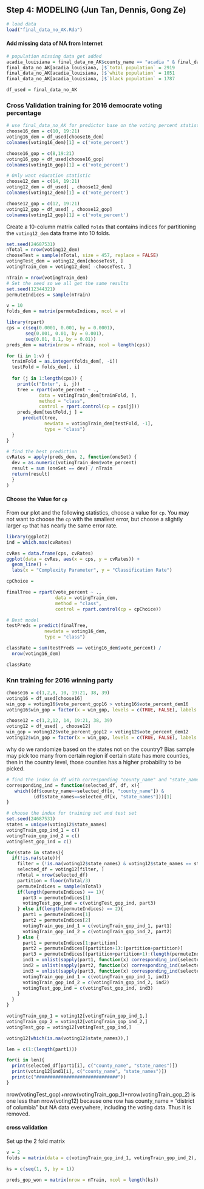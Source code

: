 
## Step 4: MODELING (Jun Tan, Dennis, Gong Ze)
```r
# load data
load("final_data_no_AK.Rda")
```


#### Add missing data of NA from Internet
```r
# population missing data get added 
acadia_louisiana = final_data_no_AK$county_name == "acadia " & final_data_no_AK$state_names == "louisiana"
final_data_no_AK[acadia_louisiana, ]$`total population` = 2919
final_data_no_AK[acadia_louisiana, ]$`white population` = 1051
final_data_no_AK[acadia_louisiana, ]$`black population` = 1787

df_used = final_data_no_AK
```


### Cross Validation training for 2016 democrate voting percentage
```r
# use final_data_no_AK for predictor base on the voting percent statistic from 12 with population feature. Voting percent statistic from 16 is used for Testing
choose16_dem = c(10, 19:21)
voting16_dem = df_used[choose16_dem]
colnames(voting16_dem)[1] = c('vote_percent')

choose16_gop = c(8,19:21)
voting16_gop = df_used[choose16_gop]
colnames(voting16_gop)[1] = c('vote_percent')

# Only want education statistic
choose12_dem = c(14, 19:21)
voting12_dem = df_used[ , choose12_dem]
colnames(voting12_dem)[1] = c('vote_percent')

choose12_gop = c(12, 19:21)
voting12_gop = df_used[ , choose12_gop]
colnames(voting12_gop)[1] = c('vote_percent')

```

Create a 10-column matrix called `folds` that contains indices for partitioning the `voting12_dem` data frame into 10 folds.

```r
set.seed(24687531)
nTotal = nrow(voting12_dem)
chooseTest = sample(nTotal, size = 457, replace = FALSE)
votingTest_dem = voting12_dem[chooseTest, ]
votingTrain_dem = voting12_dem[ -chooseTest, ]

nTrain = nrow(votingTrain_dem)
# Set the seed so we all get the same results
set.seed(12344321)
permuteIndices = sample(nTrain)

v = 10
folds_dem = matrix(permuteIndices, ncol = v)
```



```r
library(rpart)
cps = c(seq(0.0001, 0.001, by = 0.0001), 
       seq(0.001, 0.01, by = 0.001),
       seq(0.01, 0.1, by = 0.01))
preds_dem = matrix(nrow = nTrain, ncol = length(cps))

for (i in 1:v) {
  trainFold = as.integer(folds_dem[, -i])
  testFold = folds_dem[, i]
  
  for (j in 1:length(cps)) {
    print(c("Enter", i, j))
    tree = rpart(vote_percent ~ .,
            data = votingTrain_dem[trainFold, ], 
            method = "class",
            control = rpart.control(cp = cps[j]))
    preds_dem[testFold,j ] = 
      predict(tree, 
              newdata = votingTrain_dem[testFold, -1],
              type = "class")
  }
}
```


```r
# find the best prediction
cvRates = apply(preds_dem, 2, function(oneSet) {
  dev = as.numeric(votingTrain_dem$vote_percent)
  result = sum (oneSet == dev) / nTrain
  return(result)
  }
)
```


#### Choose the Value for `cp`

From our plot and the following statistics, choose a value for `cp`.  You may not want to choose the `cp` with the smallest error, but choose a slightly larger `cp` that has nearly the same error rate.

```r
library(ggplot2)
ind = which.max(cvRates)

cvRes = data.frame(cps, cvRates)
ggplot(data = cvRes, aes(x = cps, y = cvRates)) +
  geom_line() + 
  labs(x = "Complexity Parameter", y = "Classification Rate")
```


```r
cpChoice = 

finalTree = rpart(vote_percent ~ .,
                  data = votingTrain_dem, 
                  method = "class",
                  control = rpart.control(cp = cpChoice))

# Best model
testPreds = predict(finalTree, 
              newdata = voting16_dem,
              type = "class")

classRate = sum(testPreds == voting16_dem$vote_percent) / 
  nrow(voting16_dem)

classRate
```


### Knn training for 2016 winning party
```r
choose16 = c(1,2,8, 10, 19:21, 38, 39)
voting16 = df_used[choose16]
win_gop = voting16$vote_percent_gop16 > voting16$vote_percent_dem16
voting16$win_gop = factor(x = win_gop, levels = c(TRUE, FALSE), labels = c(1, 2))

choose12 = c(1,2,12, 14, 19:21, 38, 39)
voting12 = df_used[ , choose12]
win_gop = voting12$vote_percent_gop12 > voting12$vote_percent_dem12
voting12$win_gop = factor(x = win_gop, levels = c(TRUE, FALSE), labels = c(1, 2))
```

why do we randomize based on the states not on the country?
Bias sample may pick too many from certain region if certain state has more counties, then in the country level, those counties has a higher probability to be picked.

```r
# find the index in df with corresponding "county_name" and "state_names" in selected_df
corresponding_ind = function(selected_df, df, x){
   which((df$county_name==selected_df[x, "county_name"]) &
          (df$state_names==selected_df[x, "state_names"]))[1]
}

```


```r
# choose the index for training set and test set
set.seed(24687531)
states = unique(voting12$state_names)
votingTrain_gop_ind_1 = c()
votingTrain_gop_ind_2 = c()
votingTest_gop_ind = c()

for(state in states){
  if(!is.na(state)){
    filter = (!is.na(voting12$state_names) & voting12$state_names == state)
    selected_df = voting12[filter, ]
    nTotal = nrow(selected_df)
    partition = floor(nTotal/3)
    permuteIndices = sample(nTotal)
    if(length(permuteIndices) == 1){
      part3 = permuteIndices[1]
      votingTest_gop_ind = c(votingTest_gop_ind, part3)
    } else if(length(permuteIndices) == 2){
      part1 = permuteIndices[1]
      part2 = permuteIndices[2]
      votingTrain_gop_ind_1 = c(votingTrain_gop_ind_1, part1)
      votingTrain_gop_ind_2 = c(votingTrain_gop_ind_2, part2)
    } else {
      part1 = permuteIndices[1:partition]
      part2 = permuteIndices[(partition+1):(partition+partition)]
      part3 = permuteIndices[(partition+partition+1):(length(permuteIndices))]
      ind1 = unlist(sapply(part1, function(x) corresponding_ind(selected_df, voting12, x)))
      ind2 = unlist(sapply(part2, function(x) corresponding_ind(selected_df, voting12, x)))
      ind3 = unlist(sapply(part3, function(x) corresponding_ind(selected_df, voting12, x)))
      votingTrain_gop_ind_1 = c(votingTrain_gop_ind_1, ind1)
      votingTrain_gop_ind_2 = c(votingTrain_gop_ind_2, ind2)
      votingTest_gop_ind = c(votingTest_gop_ind, ind3)
    }
  }
}

votingTrain_gop_1 = voting12[votingTrain_gop_ind_1,]
votingTrain_gop_2 = voting12[votingTrain_gop_ind_2,]
votingTest_gop = voting12[votingTest_gop_ind,]

voting12[which(is.na(voting12$state_names)),]
```


```r
len = c(1:(length(part1)))

for(i in len){
  print(selected_df[part1[i], c("county_name", "state_names")])
  print(voting12[ind1[i], c("county_name", "state_names")])
  print(c("##############################"))
}
```

nrow(votingTest_gop)+nrow(votingTrain_gop_1)+nrow(votingTrain_gop_2) is one less than nrow(voting12) because one row has county_name = "district of columbia" but NA data everywhere, including the voting data. Thus it is removed.

#### cross validation
Set up the 2 fold matrix
```r
v = 2
folds = matrix(data = c(votingTrain_gop_ind_1, votingTrain_gop_ind_2), ncol = 2)
```


```r
ks = c(seq(1, 5, by = 1))

preds_gop_won = matrix(nrow = nTrain, ncol = length(ks))

```



